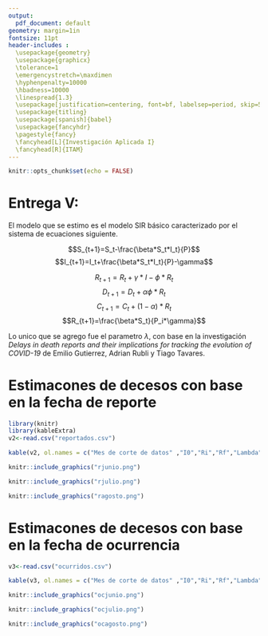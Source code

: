 ```yaml
---
output:
  pdf_document: default
geometry: margin=1in
fontsize: 11pt
header-includes :
  \usepackage{geometry}
  \usepackage{graphicx}
  \tolerance=1
  \emergencystretch=\maxdimen
  \hyphenpenalty=10000
  \hbadness=10000
  \linespread{1.3}
  \usepackage[justification=centering, font=bf, labelsep=period, skip=5pt]{caption} 
  \usepackage{titling}
  \usepackage[spanish]{babel}
  \usepackage{fancyhdr}
  \pagestyle{fancy}
  \fancyhead[L]{Investigación Aplicada I}
  \fancyhead[R]{ITAM}
---
```

```r
knitr::opts_chunk$set(echo = FALSE)
```

# Entrega V: 

El modelo que se estimo es el modelo SIR básico caracterizado por el sistema de ecuaciones siguiente.

$$S_{t+1}=S_t-\frac{\beta*S_t*I_t}{P}$$
$$I_{t+1}=I_t+\frac{\beta*S_t*I_t}{P}-\gamma$$

$$R_{t+1}=R_t+\gamma*I-\phi*R_t$$
$$D_{t+1}=D_t+\alpha\phi*R_t$$
$$C_{t+1}=C_t+(1-\alpha)*R_t$$
$$R_{t+1}=\frac{\beta*S_t}{P_i*\gamma}$$

Lo unico que se agrego fue el parametro $\lambda$, con base en la investigación *Delays in death reports and their implications for tracking the evolution of COVID-19* de Emilio Gutierrez, Adrian Rubli y Tiago Tavares. 


# Estimacones de decesos con base en la fecha de reporte


```r
library(knitr)
library(kableExtra)
v2<-read.csv("reportados.csv")

kable(v2, ol.names = c("Mes de corte de datos" ,"I0","Ri","Rf","Lambda","MSQEr","Proyección (120 días)","Máximo por día","Cantidad de días hasta el máximo" ), caption  = "Estimaciones de decesos con base en la fecha de reporte", format="markdown") 

```

```r
knitr::include_graphics("rjunio.png")
```


```r
knitr::include_graphics("rjulio.png")
```

```r

knitr::include_graphics("ragosto.png")
```



# Estimacones de decesos con base en la fecha de ocurrencia



```r

v3<-read.csv("ocurridos.csv")

kable(v3, ol.names = c("Mes de corte de datos" ,"I0","Ri","Rf","Lambda","MSQEr","Proyección (120 días)","Máximo por día","Cantidad de días hasta el máximo" ), caption  = "Estimaciones de modelos con base en datos de decesos ocurridos", format="markdown") 

```

```r

knitr::include_graphics("ocjunio.png")
```


```r

knitr::include_graphics("ocjulio.png")
```


```r

knitr::include_graphics("ocagosto.png")
```








